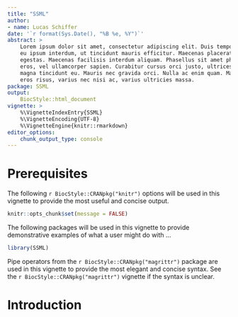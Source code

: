 ```yaml
---
title: "SSML"
author:
- name: Lucas Schiffer
date: '`r format(Sys.Date(), "%B %e, %Y")`'
abstract: >
    Lorem ipsum dolor sit amet, consectetur adipiscing elit. Duis tempor massa
    eu ipsum interdum, ut tincidunt mauris efficitur. Maecenas placerat pulvinar
    egestas. Maecenas facilisis interdum aliquam. Phasellus sit amet pharetra
    eros, vel ullamcorper sapien. Curabitur cursus orci justo, ultrices rhoncus
    magna tincidunt eu. Mauris nec gravida orci. Nulla ac enim quam. Maecenas
    eros risus, varius nec nisi ac, varius ultricies massa.
package: SSML
output:
    BiocStyle::html_document
vignette: >
    %\VignetteIndexEntry{SSML}
    %\VignetteEncoding{UTF-8}
    %\VignetteEngine{knitr::rmarkdown}
editor_options:
    chunk_output_type: console
---
```


# Prerequisites

The following `r BiocStyle::CRANpkg("knitr")` options will be used in this
vignette to provide the most useful and concise output.

```r
knitr::opts_chunk$set(message = FALSE)
```

The following packages will be used in this vignette to provide demonstrative
examples of what a user might do with ...

```r
library(SSML)
```

Pipe operators from the `r BiocStyle::CRANpkg("magrittr")` package are used in
this vignette to provide the most elegant and concise syntax. See the
`r BiocStyle::CRANpkg("magrittr")` vignette if the syntax is unclear.

# Introduction
